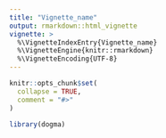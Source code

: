 ```yaml
---
title: "Vignette_name"
output: rmarkdown::html_vignette
vignette: >
  %\VignetteIndexEntry{Vignette_name}
  %\VignetteEngine{knitr::rmarkdown}
  %\VignetteEncoding{UTF-8}
---
```


```r
knitr::opts_chunk$set(
  collapse = TRUE,
  comment = "#>"
)
```

```r
library(dogma)
```
